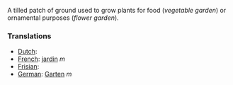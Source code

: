 A tilled patch of ground used to grow plants for food (<i>vegetable garden</i>) or ornamental purposes (<i>flower garden</i>).


===Translations===
*[[Dutch]]: [[]]
*[[French]]: [[jardin]] ''m''
*[[Frisian]]: [[]]
*[[German]]: [[Garten]] ''m''